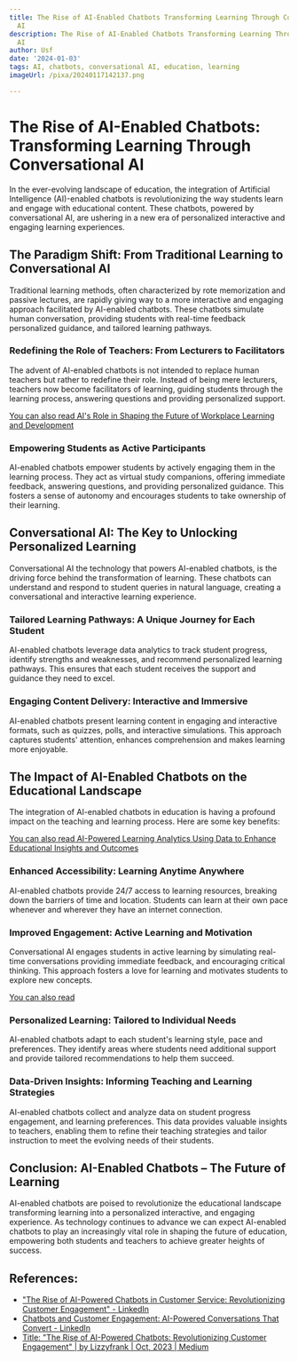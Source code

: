 ```yaml
---
title: The Rise of AI-Enabled Chatbots Transforming Learning Through Conversational
  AI
description: The Rise of AI-Enabled Chatbots Transforming Learning Through Conversational
  AI
author: Usf
date: '2024-01-03'
tags: AI, chatbots, conversational AI, education, learning
imageUrl: /pixa/20240117142137.png

---
```

# The Rise of AI-Enabled Chatbots: Transforming Learning Through Conversational AI

In the  ever-evolving  landscape of education, the integration of Artificial  Intelligence (AI)-enabled chatbots is  revolutionizing the way students learn and engage with  educational  content. These chatbots, powered by conversational AI,  are ushering in a new era of personalized interactive and engaging learning  experiences.

## The Paradigm Shift: From Traditional Learning to Conversational AI

Traditional learning methods, often characterized by rote memorization and passive lectures, are rapidly giving way to a more interactive and engaging approach  facilitated by AI-enabled chatbots. These chatbots simulate human conversation, providing students with real-time  feedback personalized guidance, and tailored learning pathways.

### Redefining the Role of Teachers: From  Lecturers to Facilitators

The advent of AI-enabled  chatbots is not intended to replace human  teachers but rather to redefine their role. Instead  of being mere lecturers, teachers now become facilitators of learning, guiding students through the learning process, answering questions and providing personalized support.

[You can also read  AI's Role in Shaping the Future of Workplace Learning and  Development](AI%27s%20Role%20in%20Shaping%20the%20Future%20of%20Workplace%20Learning%20and%20Development)


### Empowering Students  as Active Participants

AI-enabled chatbots empower students  by actively engaging them in the learning process. They act  as virtual study companions, offering immediate feedback, answering questions,  and providing personalized guidance. This fosters a sense of  autonomy and encourages students to take ownership  of their learning.

## Conversational AI:  The Key to  Unlocking Personalized Learning

Conversational AI the technology that powers AI-enabled chatbots, is the driving force behind the transformation  of learning. These chatbots can understand and respond to student queries in natural language, creating a  conversational  and interactive learning experience.

### Tailored Learning Pathways: A Unique Journey for Each Student

AI-enabled chatbots leverage data analytics to track  student progress, identify strengths and weaknesses, and recommend  personalized learning pathways. This ensures that each  student receives  the support  and guidance they need to excel.

### Engaging Content Delivery: Interactive and Immersive

AI-enabled  chatbots present learning content in engaging and interactive formats, such  as quizzes, polls, and interactive simulations. This approach captures students' attention, enhances  comprehension and makes learning more enjoyable.

## The Impact of AI-Enabled Chatbots on  the Educational Landscape

The  integration of  AI-enabled chatbots in education is having a profound impact on the teaching and learning process. Here are  some key benefits:

[You can also  read AI-Powered Learning Analytics Using Data to  Enhance Educational Insights and Outcomes](AI-Powered%20Learning%20Analytics%20Using%20Data%20to%20Enhance%20Educational%20Insights%20and%20Outcomes)


### Enhanced Accessibility: Learning Anytime Anywhere

AI-enabled chatbots provide 24/7 access to learning resources, breaking down  the  barriers of time and location. Students can learn at their own pace whenever and wherever they have an internet connection.

### Improved Engagement: Active Learning and Motivation

Conversational AI engages students  in active learning by  simulating real-time conversations providing immediate feedback, and encouraging critical  thinking. This approach  fosters a love for learning and motivates students to  explore new  concepts.

[You can also read ]()


### Personalized Learning: Tailored to Individual  Needs

AI-enabled chatbots adapt to each student's  learning  style, pace and preferences. They identify areas where students need additional support and provide tailored recommendations to help them succeed.

### Data-Driven Insights: Informing Teaching and Learning Strategies

AI-enabled chatbots collect and analyze data on student progress engagement, and learning preferences. This data provides valuable insights to teachers, enabling them to refine  their teaching strategies and tailor instruction to meet the evolving needs of their students.

## Conclusion: AI-Enabled Chatbots –  The Future of Learning

AI-enabled chatbots are poised to revolutionize the  educational landscape  transforming learning into a personalized interactive, and engaging experience. As technology continues to advance we can expect AI-enabled chatbots to play an increasingly vital role in shaping the future of education, empowering both students  and teachers to achieve greater  heights of success.

## References:
- ["The Rise of AI-Powered Chatbots in Customer Service: Revolutionizing Customer Engagement" - LinkedIn](https://www.linkedin.com/pulse/rise-ai-powered-chatbots-customer-service-engagement-promil-arora)
- [Chatbots and Customer Engagement: AI-Powered Conversations That Convert - LinkedIn](https://www.linkedin.com/pulse/chatbots-customer-engagement-ai-powered-conversations-gandellini)
- [Title: "The Rise of AI-Powered Chatbots: Revolutionizing Customer Engagement" | by Lizzyfrank | Oct, 2023 | Medium](https://medium.com/@lizzyfrank042/title-the-rise-of-ai-powered-chatbots-revolutionizing-customer-engagement-616887c1ae6f)
